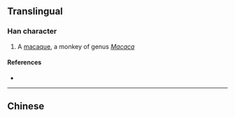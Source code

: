 {{character info/new}}
{{also|獼}}
==Translingual==

===Han character===
{{Han char|rn=94|rad=犬|as=08|sn=11|four=|canj=KHNNF|ids=⿰犭弥}}

# A [[macaque]], a monkey of genus ''[[Macaca]]''

====References====
* {{Han ref|kx=0713.150|dkj=20488|dj=1125.100|hdz=21354.210|uh=7315|ud=29461}}

----

==Chinese==
{{zh-see|獼}}